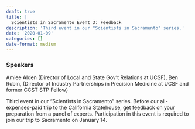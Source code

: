 ```yaml
---
draft: true 
title: |
  Scientists in Sacramento Event 3: Feedback
description: 'Third event in our "Scientists in Sacramento" series.'
date: '2020-01-09'
categories: []
date-format: medium 
---
```



### Speakers  
Amiee Alden (Director of Local and State Gov't Relations at UCSF), Ben Rubin, (Director of Industry Partnerships in Precision Medicine at UCSF and former CCST STP Fellow)

Third event in our "Scientists in Sacramento" series. Before our all-expenses-paid trip to the California Statehouse, get feedback on your preparation from a panel of experts. Participation in this event is required to join our trip to Sacramento on January 14.


